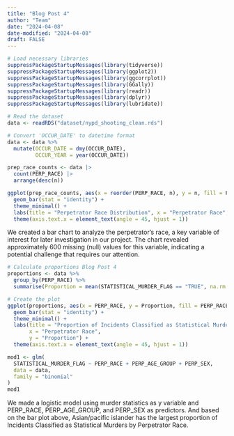 ```yaml
---
title: "Blog Post 4"
author: "Team"
date: "2024-04-08"
date-modified: "2024-04-08"
draft: FALSE
---
```

```r
# Load necessary libraries
suppressPackageStartupMessages(library(tidyverse))
suppressPackageStartupMessages(library(ggplot2))
suppressPackageStartupMessages(library(ggcorrplot))
suppressPackageStartupMessages(library(GGally))
suppressPackageStartupMessages(library(readr))
suppressPackageStartupMessages(library(dplyr))
suppressPackageStartupMessages(library(lubridate))

# Read the dataset
data <- readRDS("dataset/nypd_shooting_clean.rds")
```

```r
# Convert 'OCCUR_DATE' to datetime format
data <- data %>%
  mutate(OCCUR_DATE = dmy(OCCUR_DATE), 
         OCCUR_YEAR = year(OCCUR_DATE))
```

```r
prep_race_counts <- data |>
  count(PERP_RACE) |>
  arrange(desc(n))

ggplot(prep_race_counts, aes(x = reorder(PERP_RACE, n), y = n, fill = PERP_RACE)) + 
  geom_bar(stat = "identity") +
  theme_minimal() +
  labs(title = "Perpetrator Race Distribution", x = "Perpetrator Race", y = "Count") +
  theme(axis.text.x = element_text(angle = 45, hjust = 1))
```

We created a bar chart to analyze the perpetrator’s race, a key variable of interest for later investigation in our project. The chart revealed approximately 600 missing (null) values for this variable, indicating a potential challenge that requires our attention.

```r
# Calculate proportions Blog Post 4
proportions <- data %>%
  group_by(PERP_RACE) %>%
  summarise(Proportion = mean(STATISTICAL_MURDER_FLAG == "TRUE", na.rm = TRUE))

# Create the plot
ggplot(proportions, aes(x = PERP_RACE, y = Proportion, fill = PERP_RACE)) +
  geom_bar(stat = "identity") +
  theme_minimal() +
  labs(title = "Proportion of Incidents Classified as Statistical Murders by Perpetrator Race",
       x = "Perpetrator Race",
       y = "Proportion") +
  theme(axis.text.x = element_text(angle = 45, hjust = 1))
```

```r
mod1 <- glm(
  STATISTICAL_MURDER_FLAG ~ PERP_RACE + PERP_AGE_GROUP + PERP_SEX,
  data = data, 
  family = "binomial"
)
mod1
```

We made a logistic model using murder statistics as y variable and PERP_RACE, PERP_AGE_GROUP, and PERP_SEX as predictors. And based on the bar plot above, Asian/pacific islander has the largest proportion of Incidents Classified as Statistical Murders by Perpetrator Race.